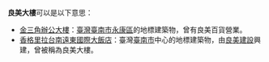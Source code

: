 '''良美大樓'''可以是以下意思：

*[[金三角辦公大樓|金三角辦公大樓]]：[[臺灣|臺灣]][[臺南市|臺南市]][[永康區|永康區]]的地標建築物，曾有良美百貨營業。
*[[香格里拉台南遠東國際大飯店|香格里拉台南遠東國際大飯店]]：臺灣[[臺南市|臺南市]]中心的地標建築物，由[[良美建設|良美建設]]興建，曾被稱為良美大樓。

{{dab|L|Cat=四字建築物消歧義}}